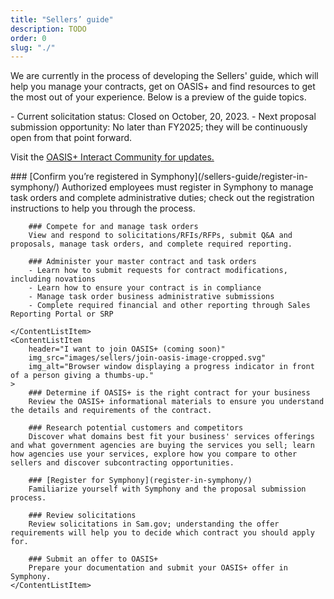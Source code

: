 ```yaml
---
title: "Sellers’ guide"
description: TODO
order: 0
slug: "./"
---
```



We are currently in the process of developing the Sellers' guide, which will help you manage your contracts, get on OASIS+ and find resources to get the most out of your experience. 
Below is a preview of the guide topics. 

<Alert heading="Upcoming dates and events">
- Current solicitation status: Closed on October, 20, 2023. 
- Next proposal submission opportunity: No later than FY2025; they will be continuously open from that point forward.

Visit the [OASIS+ Interact Community for updates.](https://buy.gsa.gov/interact/community/196/activity-feed)
</Alert>

<ContentList>
    <ContentListItem 
        header="I have an OASIS+ contract (coming soon)" 
        img_src="images/sellers/have-a-contract-image.svg"
        img_alt="Person standing amidst a series of charts and graphs."    
    >
        ### [Confirm you’re registered in Symphony](/sellers-guide/register-in-symphony/)  
        Authorized employees must register in Symphony to manage task orders and complete administrative duties; check out the registration instructions to help you through the process.

        ### Compete for and manage task orders
        View and respond to solicitations/RFIs/RFPs, submit Q&A and proposals, manage task orders, and complete required reporting.

        ### Administer your master contract and task orders  
        - Learn how to submit requests for contract modifications, including novations
        - Learn how to ensure your contract is in compliance
        - Manage task order business administrative submissions 
        - Complete required financial and other reporting through Sales Reporting Portal or SRP

    </ContentListItem>
    <ContentListItem 
        header="I want to join OASIS+ (coming soon)" 
        img_src="images/sellers/join-oasis-image-cropped.svg"
        img_alt="Browser window displaying a progress indicator in front of a person giving a thumbs-up."
    >
        ### Determine if OASIS+ is the right contract for your business  
        Review the OASIS+ informational materials to ensure you understand the details and requirements of the contract.

        ### Research potential customers and competitors  
        Discover what domains best fit your business' services offerings and what government agencies are buying the services you sell; learn how agencies use your services, explore how you compare to other sellers and discover subcontracting opportunities.

        ### [Register for Symphony](register-in-symphony/)  
        Familiarize yourself with Symphony and the proposal submission process. 

        ### Review solicitations    
        Review solicitations in Sam.gov; understanding the offer requirements will help you to decide which contract you should apply for.

        ### Submit an offer to OASIS+  
        Prepare your documentation and submit your OASIS+ offer in Symphony. 
    </ContentListItem>

</ContentList>

